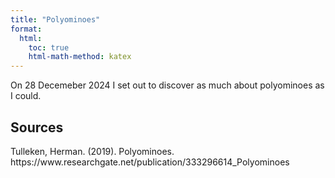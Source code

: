 ```yaml
---
title: "Polyominoes"
format:
  html:
    toc: true
    html-math-method: katex
---
```


On 28 Decemeber 2024 I set out to discover as much about polyominoes as I could.

## Sources

Tulleken, Herman. (2019). Polyominoes. https://www.researchgate.net/publication/333296614_Polyominoes